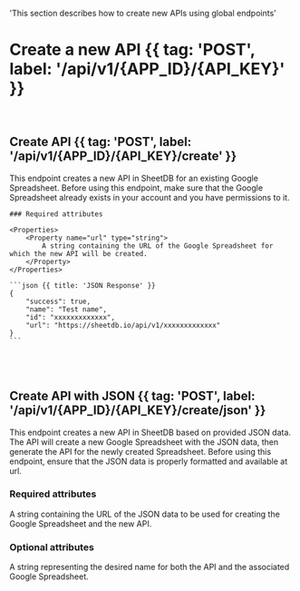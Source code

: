   'This section describes how to create new APIs using global endpoints'

# Create a new API {{ tag: 'POST', label: '/api/v1/{APP_ID}/{API_KEY}' }}

<br />

## Create API {{ tag: 'POST', label: '/api/v1/{APP_ID}/{API_KEY}/create' }}

<Row>
  <Col>
    This endpoint creates a new API in SheetDB for an existing Google Spreadsheet. Before using this endpoint, make sure that the Google Spreadsheet already exists in your account and you have permissions to it.

    ### Required attributes

    <Properties>
        <Property name="url" type="string">
            A string containing the URL of the Google Spreadsheet for which the new API will be created.
        </Property>
    </Properties>
  </Col>
  <Col>

    ```json {{ title: 'JSON Response' }}
    {
        "success": true,
        "name": "Test name",
        "id": "xxxxxxxxxxxxx",
        "url": "https://sheetdb.io/api/v1/xxxxxxxxxxxxx"
    }
    ```

  </Col>
</Row>

<br /><br />

## Create API with JSON {{ tag: 'POST', label: '/api/v1/{APP_ID}/{API_KEY}/create/json' }}

This endpoint creates a new API in SheetDB based on provided JSON data. The API will create a new Google Spreadsheet with the JSON data, then generate the API for the newly created Spreadsheet. Before using this endpoint, ensure that the JSON data is properly formatted and available at url.

### Required attributes

<Properties>
    <Property name="url" type="string">
        A string containing the URL of the JSON data to be used for creating the Google Spreadsheet and the new API.
    </Property>
</Properties>

### Optional attributes

<Properties>
    <Property name="title" type="string">
        A string representing the desired name for both the API and the associated Google Spreadsheet.
    </Property>
</Properties>
